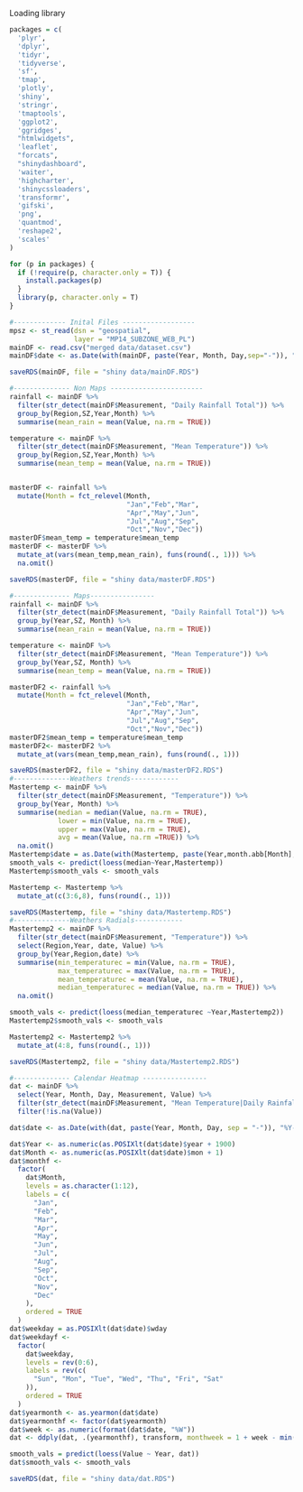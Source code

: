 
Loading library

```r
packages = c(
  'plyr',
  'dplyr',
  'tidyr',
  'tidyverse',
  'sf',
  'tmap',
  'plotly',
  'shiny',
  'stringr',
  'tmaptools',
  'ggplot2',
  'ggridges',
  "htmlwidgets",
  'leaflet',
  "forcats",
  "shinydashboard",
  'waiter',
  'highcharter',
  'shinycssloaders',
  'transformr',
  'gifski',
  'png',
  'quantmod',
  'reshape2',
  'scales'
)

for (p in packages) {
  if (!require(p, character.only = T)) {
    install.packages(p)
  }
  library(p, character.only = T)
}

```


```r

#------------- Inital Files ------------------
mpsz <- st_read(dsn = "geospatial",
                layer = "MP14_SUBZONE_WEB_PL")
mainDF <- read.csv("merged data/dataset.csv")
mainDF$date <- as.Date(with(mainDF, paste(Year, Month, Day,sep="-")), "%Y-%b-%d")

saveRDS(mainDF, file = "shiny data/mainDF.RDS")

#-------------- Non Maps -----------------------
rainfall <- mainDF %>%
  filter(str_detect(mainDF$Measurement, "Daily Rainfall Total")) %>%
  group_by(Region,SZ,Year,Month) %>%
  summarise(mean_rain = mean(Value, na.rm = TRUE))

temperature <- mainDF %>%
  filter(str_detect(mainDF$Measurement, "Mean Temperature")) %>%
  group_by(Region,SZ,Year,Month) %>%
  summarise(mean_temp = mean(Value, na.rm = TRUE))


masterDF <- rainfall %>%
  mutate(Month = fct_relevel(Month, 
                             "Jan","Feb","Mar",
                             "Apr","May","Jun",
                             "Jul","Aug","Sep",
                             "Oct","Nov","Dec"))
masterDF$mean_temp = temperature$mean_temp
masterDF <- masterDF %>%
  mutate_at(vars(mean_temp,mean_rain), funs(round(., 1))) %>%
  na.omit()

saveRDS(masterDF, file = "shiny data/masterDF.RDS")

#-------------- Maps----------------
rainfall <- mainDF %>%
  filter(str_detect(mainDF$Measurement, "Daily Rainfall Total")) %>%
  group_by(Year,SZ, Month) %>%
  summarise(mean_rain = mean(Value, na.rm = TRUE))

temperature <- mainDF %>%
  filter(str_detect(mainDF$Measurement, "Mean Temperature")) %>%
  group_by(Year,SZ, Month) %>%
  summarise(mean_temp = mean(Value, na.rm = TRUE))

masterDF2 <- rainfall %>%
  mutate(Month = fct_relevel(Month, 
                             "Jan","Feb","Mar",
                             "Apr","May","Jun",
                             "Jul","Aug","Sep",
                             "Oct","Nov","Dec"))
masterDF2$mean_temp = temperature$mean_temp
masterDF2<- masterDF2 %>%
  mutate_at(vars(mean_temp,mean_rain), funs(round(., 1))) 

saveRDS(masterDF2, file = "shiny data/masterDF2.RDS")
#--------------Weathers trends------------
Mastertemp <- mainDF %>%
  filter(str_detect(mainDF$Measurement, "Temperature")) %>%
  group_by(Year, Month) %>%
  summarise(median = median(Value, na.rm = TRUE),
            lower = min(Value, na.rm = TRUE),
            upper = max(Value, na.rm = TRUE),
            avg = mean(Value, na.rm =TRUE)) %>%
  na.omit()
Mastertemp$date = as.Date(with(Mastertemp, paste(Year,month.abb[Month], "01", sep=" ")), "%Y %b %d")
smooth_vals <- predict(loess(median~Year,Mastertemp))
Mastertemp$smooth_vals <- smooth_vals

Mastertemp <- Mastertemp %>%
  mutate_at(c(3:6,8), funs(round(., 1))) 

saveRDS(Mastertemp, file = "shiny data/Mastertemp.RDS")
#--------------Weathers Radials------------
Mastertemp2 <- mainDF %>%
  filter(str_detect(mainDF$Measurement, "Temperature")) %>%
  select(Region,Year, date, Value) %>%
  group_by(Year,Region,date) %>%
  summarise(min_temperaturec = min(Value, na.rm = TRUE),
            max_temperaturec = max(Value, na.rm = TRUE),
            mean_temperaturec = mean(Value, na.rm = TRUE),
            median_temperaturec = median(Value, na.rm = TRUE)) %>%
  na.omit()

smooth_vals <- predict(loess(median_temperaturec ~Year,Mastertemp2))
Mastertemp2$smooth_vals <- smooth_vals

Mastertemp2 <- Mastertemp2 %>%
  mutate_at(4:8, funs(round(., 1)))

saveRDS(Mastertemp2, file = "shiny data/Mastertemp2.RDS")

#-------------- Calendar Heatmap ----------------
dat <- mainDF %>%
  select(Year, Month, Day, Measurement, Value) %>%
  filter(str_detect(mainDF$Measurement, "Mean Temperature|Daily Rainfall Total")) %>%
  filter(!is.na(Value))

dat$date <- as.Date(with(dat, paste(Year, Month, Day, sep = "-")), "%Y-%b-%d")

dat$Year <- as.numeric(as.POSIXlt(dat$date)$year + 1900)
dat$Month <- as.numeric(as.POSIXlt(dat$date)$mon + 1)
dat$monthf <-
  factor(
    dat$Month,
    levels = as.character(1:12),
    labels = c(
      "Jan",
      "Feb",
      "Mar",
      "Apr",
      "May",
      "Jun",
      "Jul",
      "Aug",
      "Sep",
      "Oct",
      "Nov",
      "Dec"
    ),
    ordered = TRUE
  )
dat$weekday = as.POSIXlt(dat$date)$wday
dat$weekdayf <-
  factor(
    dat$weekday,
    levels = rev(0:6),
    labels = rev(c(
      "Sun", "Mon", "Tue", "Wed", "Thu", "Fri", "Sat"
    )),
    ordered = TRUE
  )
dat$yearmonth <- as.yearmon(dat$date)
dat$yearmonthf <- factor(dat$yearmonth)
dat$week <- as.numeric(format(dat$date, "%W"))
dat <- ddply(dat, .(yearmonthf), transform, monthweek = 1 + week - min(week))

smooth_vals = predict(loess(Value ~ Year, dat))
dat$smooth_vals <- smooth_vals

saveRDS(dat, file = "shiny data/dat.RDS")
```

